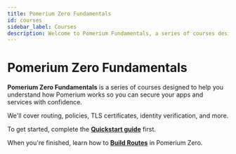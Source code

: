 ```yaml
---
title: Pomerium Zero Fundamentals
id: courses
sidebar_label: Courses
description: Welcome to Pomerium Fundamentals, a series of courses designed to teach you the fundamentals of Pomerium so you can secure your applications with confidence.
---
```


# Pomerium Zero Fundamentals

**Pomerium Zero Fundamentals** is a series of courses designed to help you understand how Pomerium works so you can secure your apps and services with confidence.

We'll cover routing, policies, TLS certificates, identity verification, and more.

To get started, complete the [**Quickstart guide**](/docs/get-started/quickstart) first.

When you're finished, learn how to [**Build Routes**](/docs/get-started/fundamentals/zero/zero-build-routes.mdx) in Pomerium Zero.

